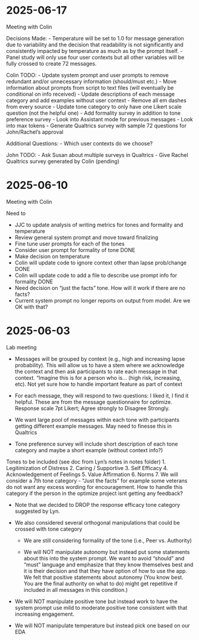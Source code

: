 # 2025-06-17
Meeting with Colin

Decisions Made:
- Temperature will be set to 1.0 for message generation due to variability and the decision that 
  readability is not significantly and consistently impacted by temperature as much as by the prompt itself.
- Panel study will only use four user contexts but all other variables will be fully crossed to create 72 messages.

Colin TODO:
- Update system prompt and user prompts to remove redundant and/or unnecessary information (should/must etc.)
- Move information about prompts from script to text files (will eventually be conditional on info received)
- Update descriptions of each message category and add examples without user context
- Remove all em dashes from every source
- Update tone category to only have one Likert scale question (not the helpful one)
- Add formality survey in addition to tone preference survey
- Look into Assistant mode for previous messages
- Look into max tokens
- Generate Qualtrics survey with sample 72 questions for John/Rachel's approval

Additional Questions:
- Which user contexts do we choose?

John TODO:
- Ask Susan about multiple surveys in Qualtrics
- Give Rachel Qualtrics survey generated by Colin (pending)



# 2025-06-10
Meeting with Colin

Need to

- JJC to update analysis of writing metrics for tones and formality and temperature
- Review general system prompt and move toward finalizing
- Fine tune user prompts for each of the tones
- Consider user prompt for formality of tone                                            DONE
- Make decision on temperature
- Colin will update code to ignore context other than lapse prob/change                 DONE
- Colin will update code to add a file to describe use prompt info for formality        DONE
- Need decision on "just the facts" tone.  How will it work if there are no facts?
- Current system prompt no longer reports on output from model.  Are we OK with that?



# 2025-06-03
Lab meeting

- Messages will be grouped by context (e.g., high and increasing lapse probability).   This will allow us to have a stem where we acknowledge the context and then ask participants to rate each message in that context.  "Imagine this is for a person who is… (high risk, increasing, etc).  Not yet sure how to handle important feature as part of context

- For each message, they will respond to two questions: I liked it, I find it helpful. These are from the message questionnaire for optimize. Response scale 7pt Likert; Agree strongly to Disagree Strongly.

- We want large pool of messages within each tone with participants getting different example messages.   May need to finesse this in Qualtrics

- Tone preference survey will include short description of each tone category and maybe a short example (without context info?)

Tones to be included (see doc from Lyn's notes in notes folder)
1.     Legitimization of Distress
2.     Caring / Supportive
3.     Self Efficacy
4.     Acknowledgement of Feelings
5.     Value Affirmation
6.     Norms
7.     We will consider a 7th tone category - "Just the facts"  for example some veterans do not want any excess wording for encouragement.  How to handle this category if the person in the optimize project isnt getting any feedback?

- Note that we decided to DROP the response efficacy tone category suggested by Lyn.

- We also considered several orthogonal manipulations that could be crossed with tone category

  - We are still considering formality of the tone (i.e., Peer vs. Authority) 

  - We will NOT manipulate autonomy but instead put some statements about this into the system prompt. We want to avoid “should” and “must” language and emphasize that they know themselves best and it is their decision and that they have option of how to use the app.   We felt that positive statements about autonomy (You know best. You are the final authority on what to do) might get repetitive if included in all messages in this condition.)

- We will NOT manipulate positive tone but instead work to have the system prompt use mild to moderate positive tone consistent with that increasing engagement.
 
- We will NOT manipulate temperature but instead pick one based on our EDA

